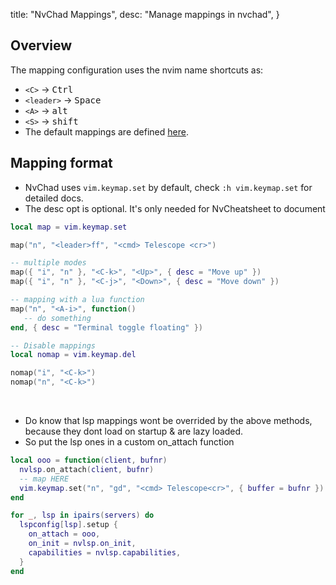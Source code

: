   title: "NvChad Mappings",
  desc: "Manage mappings in nvchad",
}

## Overview

The mapping configuration uses the nvim name shortcuts as:

- `<C>` -> <kbd>Ctrl</kbd>
- `<leader>` -> <kbd>Space</kbd>
- `<A>` -> <kbd>alt</kbd>
- `<S>` -> <kbd>shift</kbd>
- The default mappings are defined [here](https://github.com/NvChad/NvChad/blob/v2.5/lua/nvchad/mappings.lua). 

## Mapping format

- NvChad uses `vim.keymap.set` by default, check `:h vim.keymap.set` for detailed docs.
- The desc opt is optional. It's only needed for NvCheatsheet to document

```lua 
local map = vim.keymap.set

map("n", "<leader>ff", "<cmd> Telescope <cr>")

-- multiple modes 
map({ "i", "n" }, "<C-k>", "<Up>", { desc = "Move up" })
map({ "i", "n" }, "<C-j>", "<Down>", { desc = "Move down" })

-- mapping with a lua function
map("n", "<A-i>", function()
   -- do something
end, { desc = "Terminal toggle floating" })

-- Disable mappings
local nomap = vim.keymap.del

nomap("i", "<C-k>")
nomap("n", "<C-k>")
```

<br/>

- Do know that lsp mappings wont be overrided by the above methods, because they dont load on startup & are lazy loaded.
- So put the lsp ones in a custom on_attach function 

```lua
local ooo = function(client, bufnr)
  nvlsp.on_attach(client, bufnr)
  -- map HERE
  vim.keymap.set("n", "gd", "<cmd> Telescope<cr>", { buffer = bufnr })
end

for _, lsp in ipairs(servers) do
  lspconfig[lsp].setup {
    on_attach = ooo,
    on_init = nvlsp.on_init,
    capabilities = nvlsp.capabilities,
  }
end
```
